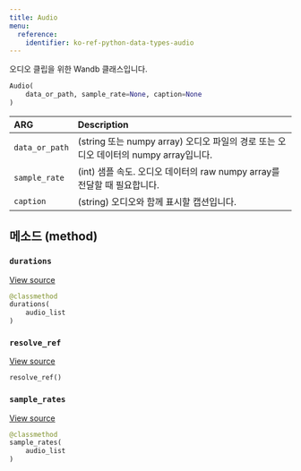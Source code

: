 ```yaml
---
title: Audio
menu:
  reference:
    identifier: ko-ref-python-data-types-audio
---
```


<Card title="View the source code" href="https://www.github.com/wandb/wandb/tree/637bddf198525810add5804059001b1b319d6ad1/wandb/sdk/data_types/audio.py#L13-L157" icon="github"/>

오디오 클립을 위한 Wandb 클래스입니다.

```python
Audio(
    data_or_path, sample_rate=None, caption=None
)
```

| ARG | Description |
| :--- | :--- |
|  `data_or_path` |  (string 또는 numpy array) 오디오 파일의 경로 또는 오디오 데이터의 numpy array입니다. |
|  `sample_rate` |  (int) 샘플 속도. 오디오 데이터의 raw numpy array를 전달할 때 필요합니다. |
|  `caption` |  (string) 오디오와 함께 표시할 캡션입니다. |

## 메소드 (method)

### `durations`

[View source](https://www.github.com/wandb/wandb/tree/637bddf198525810add5804059001b1b319d6ad1/wandb/sdk/data_types/audio.py#L115-L117)

```python
@classmethod
durations(
    audio_list
)
```

### `resolve_ref`

[View source](https://www.github.com/wandb/wandb/tree/637bddf198525810add5804059001b1b319d6ad1/wandb/sdk/data_types/audio.py#L131-L143)

```python
resolve_ref()
```

### `sample_rates`

[View source](https://www.github.com/wandb/wandb/tree/637bddf198525810add5804059001b1b319d6ad1/wandb/sdk/data_types/audio.py#L119-L121)

```python
@classmethod
sample_rates(
    audio_list
)
```